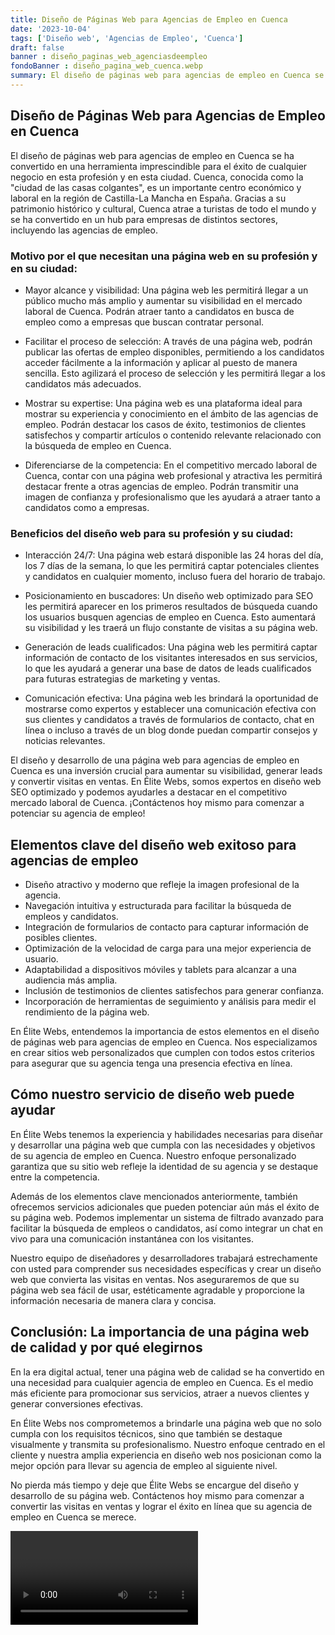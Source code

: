 ```yaml
---
title: Diseño de Páginas Web para Agencias de Empleo en Cuenca
date: '2023-10-04'
tags: ['Diseño web', 'Agencias de Empleo', 'Cuenca']
draft: false
banner : diseño_paginas_web_agenciasdeempleo
fondoBanner : diseño_pagina_web_cuenca.webp
summary: El diseño de páginas web para agencias de empleo en Cuenca se ha convertido en una herramienta imprescindible para el éxito de cualquier negocio en esta profesión y en esta ciudad. Cuenca, conocida como la ciudad de las casas colgantes, es un importante centro económico y laboral en la región de CastillaLa Mancha en España. Gracias a su patrimonio histórico y cultural, Cuenca atrae a turistas de todo el mundo y se ha convertido en un hub para empresas de distintos sectores, incluyendo las agencias de empleo.
---
```


## Diseño de Páginas Web para Agencias de Empleo en Cuenca

El diseño de páginas web para agencias de empleo en Cuenca se ha convertido en una herramienta imprescindible para el éxito de cualquier negocio en esta profesión y en esta ciudad. Cuenca, conocida como la "ciudad de las casas colgantes", es un importante centro económico y laboral en la región de Castilla-La Mancha en España. Gracias a su patrimonio histórico y cultural, Cuenca atrae a turistas de todo el mundo y se ha convertido en un hub para empresas de distintos sectores, incluyendo las agencias de empleo.

### Motivo por el que necesitan una página web en su profesión y en su ciudad:

- Mayor alcance y visibilidad: Una página web les permitirá llegar a un público mucho más amplio y aumentar su visibilidad en el mercado laboral de Cuenca. Podrán atraer tanto a candidatos en busca de empleo como a empresas que buscan contratar personal.

- Facilitar el proceso de selección: A través de una página web, podrán publicar las ofertas de empleo disponibles, permitiendo a los candidatos acceder fácilmente a la información y aplicar al puesto de manera sencilla. Esto agilizará el proceso de selección y les permitirá llegar a los candidatos más adecuados.

- Mostrar su expertise: Una página web es una plataforma ideal para mostrar su experiencia y conocimiento en el ámbito de las agencias de empleo. Podrán destacar los casos de éxito, testimonios de clientes satisfechos y compartir artículos o contenido relevante relacionado con la búsqueda de empleo en Cuenca.

- Diferenciarse de la competencia: En el competitivo mercado laboral de Cuenca, contar con una página web profesional y atractiva les permitirá destacar frente a otras agencias de empleo. Podrán transmitir una imagen de confianza y profesionalismo que les ayudará a atraer tanto a candidatos como a empresas.

### Beneficios del diseño web para su profesión y su ciudad:

- Interacción 24/7: Una página web estará disponible las 24 horas del día, los 7 días de la semana, lo que les permitirá captar potenciales clientes y candidatos en cualquier momento, incluso fuera del horario de trabajo.

- Posicionamiento en buscadores: Un diseño web optimizado para SEO les permitirá aparecer en los primeros resultados de búsqueda cuando los usuarios busquen agencias de empleo en Cuenca. Esto aumentará su visibilidad y les traerá un flujo constante de visitas a su página web.

- Generación de leads cualificados: Una página web les permitirá captar información de contacto de los visitantes interesados en sus servicios, lo que les ayudará a generar una base de datos de leads cualificados para futuras estrategias de marketing y ventas.

- Comunicación efectiva: Una página web les brindará la oportunidad de mostrarse como expertos y establecer una comunicación efectiva con sus clientes y candidatos a través de formularios de contacto, chat en línea o incluso a través de un blog donde puedan compartir consejos y noticias relevantes.

El diseño y desarrollo de una página web para agencias de empleo en Cuenca es una inversión crucial para aumentar su visibilidad, generar leads y convertir visitas en ventas. En Élite Webs, somos expertos en diseño web SEO optimizado y podemos ayudarles a destacar en el competitivo mercado laboral de Cuenca. ¡Contáctenos hoy mismo para comenzar a potenciar su agencia de empleo!

<GifSeo />

<Cta />

## Elementos clave del diseño web exitoso para agencias de empleo

- Diseño atractivo y moderno que refleje la imagen profesional de la agencia.
- Navegación intuitiva y estructurada para facilitar la búsqueda de empleos y candidatos.
- Integración de formularios de contacto para capturar información de posibles clientes.
- Optimización de la velocidad de carga para una mejor experiencia de usuario.
- Adaptabilidad a dispositivos móviles y tablets para alcanzar a una audiencia más amplia.
- Inclusión de testimonios de clientes satisfechos para generar confianza.
- Incorporación de herramientas de seguimiento y análisis para medir el rendimiento de la página web.

En Élite Webs, entendemos la importancia de estos elementos en el diseño de páginas web para agencias de empleo en Cuenca. Nos especializamos en crear sitios web personalizados que cumplen con todos estos criterios para asegurar que su agencia tenga una presencia efectiva en línea.

## Cómo nuestro servicio de diseño web puede ayudar

En Élite Webs tenemos la experiencia y habilidades necesarias para diseñar y desarrollar una página web que cumpla con las necesidades y objetivos de su agencia de empleo en Cuenca. Nuestro enfoque personalizado garantiza que su sitio web refleje la identidad de su agencia y se destaque entre la competencia.

Además de los elementos clave mencionados anteriormente, también ofrecemos servicios adicionales que pueden potenciar aún más el éxito de su página web. Podemos implementar un sistema de filtrado avanzado para facilitar la búsqueda de empleos o candidatos, así como integrar un chat en vivo para una comunicación instantánea con los visitantes.

Nuestro equipo de diseñadores y desarrolladores trabajará estrechamente con usted para comprender sus necesidades específicas y crear un diseño web que convierta las visitas en ventas. Nos aseguraremos de que su página web sea fácil de usar, estéticamente agradable y proporcione la información necesaria de manera clara y concisa.

## Conclusión: La importancia de una página web de calidad y por qué elegirnos

En la era digital actual, tener una página web de calidad se ha convertido en una necesidad para cualquier agencia de empleo en Cuenca. Es el medio más eficiente para promocionar sus servicios, atraer a nuevos clientes y generar conversiones efectivas.

En Élite Webs nos comprometemos a brindarle una página web que no solo cumpla con los requisitos técnicos, sino que también se destaque visualmente y transmita su profesionalismo. Nuestro enfoque centrado en el cliente y nuestra amplia experiencia en diseño web nos posicionan como la mejor opción para llevar su agencia de empleo al siguiente nivel.

No pierda más tiempo y deje que Élite Webs se encargue del diseño y desarrollo de su página web. Contáctenos hoy mismo para comenzar a convertir las visitas en ventas y lograr el éxito en línea que su agencia de empleo en Cuenca se merece.

<Video />

<CtaBot job='Agencias de Empleo' city='Cuenca'/>

<Gmaps query='Cuenca+españa+maps' />